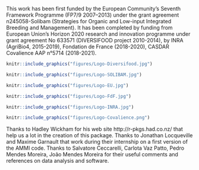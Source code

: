 
This work has been first funded by the European Community’s Seventh Framework Programme (FP7/9 2007–2013) under the grant agreement n245058-Solibam (Strategies for Organic and Low-input Integrated Breeding and Management). 
It has been completed by funding from European Union’s Horizon 2020 research and innovation programme under grant agreement No 633571 (DIVERSIFOOD project 2010-2014), by INRA (AgriBio4, 2015-2019), Fondation de France (2018-2020), CASDAR Covalience AAP n°5714 (2018-2021).

```r
knitr::include_graphics("figures/Logo-Diversifood.jpg")
```

```r
knitr::include_graphics("figures/Logo-SOLIBAM.jpg")
```

```r
knitr::include_graphics("figures/Logo-EU.jpg")
```

```r
knitr::include_graphics("figures/Logo-FdF.jpg")
```

```r
knitr::include_graphics("figures/Logo-INRA.jpg")
```


```r
knitr::include_graphics("figures/Logo-Covalience.png")
```

Thanks to Hadley Wickham for his web site http://r-pkgs.had.co.nz/ that help us a lot in the creation of this package.
Thanks to Jonathan Locqueville and Maxime Garnault that work during their internship on a first version of the AMMI code.
Thanks to Salvatore Ceccarelli, Carlota Vaz Patto, Pedro Mendes Moreira, João Mendes Moreira for their useful comments and references on data analysis and software.

